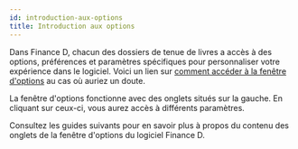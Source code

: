 ```yaml
---
id: introduction-aux-options
title: Introduction aux options
---
```


Dans Finance D, chacun des dossiers de tenue de livres a accès à des options, préférences et paramètres spécifiques
pour personnaliser votre expérience dans le logiciel. Voici un lien
sur [comment accéder à la fenêtre d'options](/docs/navigation/fenetre-options-preferences-parametres)
au cas où auriez un doute.

La fenêtre d'options fonctionne avec des onglets situés sur la gauche.
En cliquant sur ceux-ci, vous aurez accès à différents paramètres.

Consultez les guides suivants pour en savoir plus à propos du contenu des onglets de la fenêtre
d'options du logiciel Finance&nbsp;D.

<br/>
<br/>
